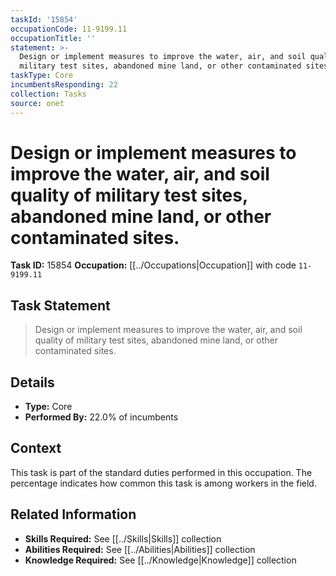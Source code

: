 ```yaml
---
taskId: '15854'
occupationCode: 11-9199.11
occupationTitle: ''
statement: >-
  Design or implement measures to improve the water, air, and soil quality of
  military test sites, abandoned mine land, or other contaminated sites.
taskType: Core
incumbentsResponding: 22
collection: Tasks
source: onet
---
```

# Design or implement measures to improve the water, air, and soil quality of military test sites, abandoned mine land, or other contaminated sites.

**Task ID:** 15854
**Occupation:** [[../Occupations|Occupation]] with code `11-9199.11`

## Task Statement

> Design or implement measures to improve the water, air, and soil quality of military test sites, abandoned mine land, or other contaminated sites.

## Details

- **Type:** Core
- **Performed By:** 22.0% of incumbents

## Context

This task is part of the standard duties performed in this occupation. The percentage indicates how common this task is among workers in the field.

## Related Information

- **Skills Required:** See [[../Skills|Skills]] collection
- **Abilities Required:** See [[../Abilities|Abilities]] collection
- **Knowledge Required:** See [[../Knowledge|Knowledge]] collection
